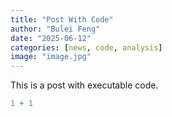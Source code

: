 ```yaml
---
title: "Post With Code"
author: "Bulei Feng"
date: "2025-06-12"
categories: [news, code, analysis]
image: "image.jpg"
---
```


This is a post with executable code.

```r
1 + 1
```
